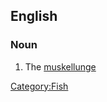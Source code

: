 ==English==

===Noun===
{{wikipedia|muskellunge}}
{{en-noun|maskinonge|pl2=maskinonges}}
#The [[muskellunge]]

[[Category:Fish]]